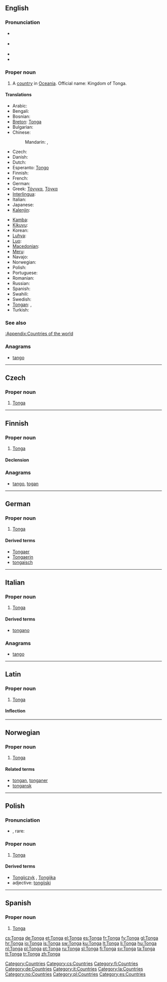 {{also|tonga}}
==English==
{{wikipedia}}

===Pronunciation===
* {{a|UK, Aus, NZ}} {{IPA|/ˈtɒŋ.ə/|/ˈtɒŋ.ɡə/}}
* {{a|US}} {{IPA|/ˈtɑŋ.ɡə/|/ˈtɔŋ.ɡə/}}
* {{audio|en-us-Tonga.ogg|Audio (US)}}
* {{rhymes|ɒŋɡə}}

===Proper noun===
{{en-proper noun}}

# A [[country]] in [[Oceania]]. Official name: Kingdom of Tonga.

====Translations====
{{trans-top|country}}
* Arabic: {{t|ar|تونغا|f|tr=tuungha}}
* Bengali: {{t-|bn|টোঙ্গা}}
* Bosnian: {{t|bs|Tonga}} {{f}}
* [[Breton]]: [[Tonga#Breton|Tonga]]
* Bulgarian: {{t-|bg|Тонга}}
* Chinese:
*: Mandarin: {{t-|cmn|湯加|sc=Hani}}, {{t-|cmn|汤加|tr=Tāngjiā|sc=Hani}}
* Czech: {{t-|cs|Tonga}}
* Danish: {{t|da|Tonga}}
* Dutch: {{t|nl|Tonga}}
* Esperanto: [[Tongo]]
* Finnish: {{t|fi|Tonga}}
* French: {{t|fr|Tonga}}
* German: {{t|de|Tonga}}
* Greek: [[Τόνγκα]], [[Τόγκα]]
* [[Interlingua]]: {{t|ia|Tonga}}
* Italian: {{t|it|Tonga}}
* Japanese: {{t|ja|トンガ|tr=Tonga}}
* [[Kalenjin]]: {{tø|kln|Tonga}}
{{trans-mid}}
* [[Kamba]]: {{tø|kam|Tonga}}
* [[Kikuyu]]: {{tø|ki|Tonga}}
* Korean: {{t|ko|통가|tr=Tongga}}
* [[Luhya]]: {{tø|luy|Tonga}}
* [[Luo]]: {{tø|luo|Tonga}}
* [[Macedonian]]: {{t-|mk|Тонга|f|tr=Tónga}}
* [[Meru]]: {{tø|mer|Tonga}}
* Navajo: {{tø|nv|Tʼónga}}
* Norwegian: {{t-|no|Tonga}}
* Polish: {{t|pl|Tonga}} {{n}}
* Portuguese: {{t|pt|Tonga}}
* Romanian: {{t-|ro|Tonga|f}}
* Russian: {{t+|ru|Тонга|f|tr=Tónga}}
* Spanish: {{t+|es|Tonga}}
* Swahili: {{t+|sw|Tonga|xs=Swahili}}
* Swedish: {{t+|sv|Tonga}}
* [[Tongan]]: {{t|to|Puleʻanga Fakatuʻi ʻo Tonga|xs=Tongan}}, {{t|to|Tonga}}
* Turkish: {{t+|tr|Tonga}}
{{trans-bottom}}

===See also===
[[:Appendix:Countries of the world]]

===Anagrams===
* [[tango#English|tango]]

[[Category:Countries]]

----

==Czech==

===Proper noun===
{{cs-proper noun|g=}}

# [[#English|Tonga]]

[[Category:cs:Countries]]

----

==Finnish==
{{wikipedia|lang=fi}}

===Proper noun===
{{infl|fi|proper noun}}

# [[#English|Tonga]]

====Declension====
{{fi-decl-koira|Tong|nopl=1}}

===Anagrams===
* [[tango#Finnish|tango]], [[togan#Finnish|togan]]

[[Category:fi:Countries]]

----

==German==
{{wikipedia|lang=de}}

===Proper noun===
{{infl|de|proper noun|g=n}}

# [[#English|Tonga]]

====Derived terms====
* [[Tongaer]]
* [[Tongaerin]]
* [[tongaisch]]

[[Category:de:Countries]]

----

==Italian==
{{wikipedia|lang=it}}

===Proper noun===
{{it-proper noun|g=f}}

# [[#English|Tonga]]

====Derived terms====
* [[tongano]]

===Anagrams===
* [[tango#Italian|tango]]

[[Category:it:Countries]]

----

==Latin==

===Proper noun===
{{la-proper noun|Tonga|Tongae|Tongae|f|first}}

# [[#English|Tonga]]

====Inflection====
{{la-decl-1st-loc|Tong}}

[[Category:la:Countries]]

----

==Norwegian==

===Proper noun===
{{infl|no|proper noun}}

# [[#English|Tonga]]

====Related terms====
* [[tongan]], [[tonganer]]
* [[tongansk]]

[[Category:no:Countries]]

----

==Polish==

===Pronunciation===
* {{IPA|/ˈt̪ɔŋɡa/|lang=pl}}, rare: {{IPAchar|/ˈt̪ɔn̪ɡa/}}

===Proper noun===
{{infl|pl|proper noun|g=n}}

# [[#English|Tonga]]

====Derived terms====
* [[Tongijczyk]] {{m}}, [[Tongijka]] {{f}}
* adjective: [[tongijski]]

[[Category:pl:Countries]]

----

==Spanish==
{{wikipedia|lang=es}}

===Proper noun===
{{es-proper noun}}

# [[#English|Tonga]]

[[Category:es:Countries]]

[[cs:Tonga]]
[[de:Tonga]]
[[et:Tonga]]
[[el:Tonga]]
[[es:Tonga]]
[[fr:Tonga]]
[[fy:Tonga]]
[[gl:Tonga]]
[[hr:Tonga]]
[[io:Tonga]]
[[is:Tonga]]
[[sw:Tonga]]
[[ku:Tonga]]
[[lt:Tonga]]
[[li:Tonga]]
[[hu:Tonga]]
[[nl:Tonga]]
[[pl:Tonga]]
[[pt:Tonga]]
[[ru:Tonga]]
[[sl:Tonga]]
[[fi:Tonga]]
[[sv:Tonga]]
[[ta:Tonga]]
[[tt:Tonga]]
[[tr:Tonga]]
[[zh:Tonga]]